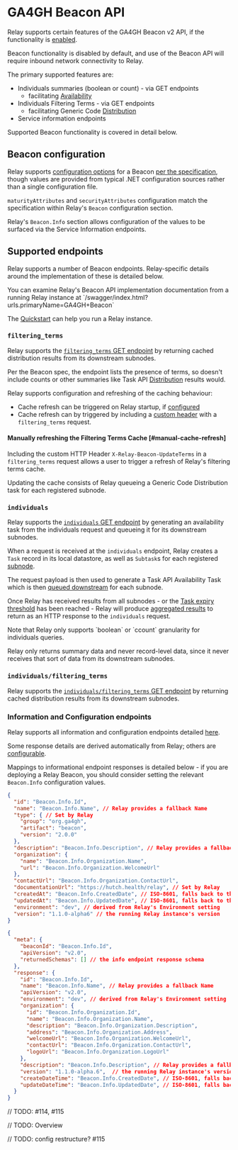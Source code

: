 
# GA4GH Beacon API

Relay supports certain features of the GA4GH Beacon v2 API, if the functionality is [enabled][beacon-config].

Beacon functionality is disabled by default, and use of the Beacon API will require inbound network connectivity to Relay.

The primary supported features are:

- Individuals summaries (boolean or count) - via GET endpoints
    - facilitating [Availability](/concepts/availability)
- Individuals Filtering Terms - via GET endpoints
    - facilitating Generic Code [Distribution](/concepts/distribution)
- Service information endpoints

Supported Beacon functionality is covered in detail below.

## Beacon configuration

Relay supports [configuration options][beacon-config] for a Beacon [per the specification](https://docs.genomebeacons.org/framework/#the-beacon-configuration-file), though values are provided from typical .NET configuration sources rather than a single configuration file.

`maturityAttributes` and `securityAttributes` configuration match the specification within Relay's `Beacon` configuration section.

Relay's `Beacon.Info` section allows configuration of the values to be surfaced via the Service Information endpoints.

## Supported endpoints

Relay supports a number of Beacon endpoints. Relay-specific details around the implementation of these is detailed below.

<Callout>
You can examine Relay's Beacon API implementation documentation from a running Relay instance at `/swagger/index.html?urls.primaryName=GA4GH+Beacon`

The [Quickstart](/relay/quickstart) can help you run a Relay instance.
</Callout>

### `filtering_terms`

Relay supports the [`filtering_terms` GET endpoint](https://b2ri-documentation.readthedocs.io/en/latest/endpoints/beacon-v2.html#tag/Informational-endpoints/operation/getFilteringTerms) by returning cached distribution results from its downstream subnodes.

Per the Beacon spec, the endpoint lists the presence of terms, so doesn't include counts or other summaries like Task API [Distribution](/concepts/distribution) results would.

Relay supports configuration and refreshing of the caching behaviour:

  - Cache refresh can be triggered on Relay startup, if [configured][beacon-config]
  - Cache refresh can by triggered by including a [custom header](#manual-cache-refresh) with a `filtering_terms` request.

#### Manually refreshing the Filtering Terms Cache [#manual-cache-refresh]

Including the custom HTTP Header `X-Relay-Beacon-UpdateTerms` in a `filtering_terms` request allows a user to trigger a refresh of Relay's filtering terms cache.

Updating the cache consists of Relay queueing a Generic Code Distribution task for each registered subnode.

### `individuals`

Relay supports the [`individuals` GET endpoint](https://b2ri-documentation.readthedocs.io/en/latest/endpoints/individuals.html#tag/GET-Endpoints/operation/getIndividuals) by generating an availability task from the individuals request and queueing it for its downstream subnodes.

When a request is received at the `individuals` endpoint, Relay creates a `Task` record in its local datastore, as well as `Subtask`s for each registered [subnode](/relay/features/subnodes).

The request payload is then used to generate a Task API Availability Task which is then [queued downstream](/relay/features/subnodes#interacting-with-relay) for each subnode.

Once Relay has received results from all subnodes - or the [Task expiry threshold](/relay/features/aggregation#task-expiry) has been reached - Relay will produce [aggregated results](/relay/features/aggregation) to return as an HTTP response to the `individuals` request.

<Callout>
Note that Relay only supports `boolean` or `ccount` granularity for individuals queries.

Relay only returns summary data and never record-level data, since it never receives that sort of data from its downstream subnodes.
</Callout>

### `individuals/filtering_terms`

Relay supports the [`individuals/filtering_terms` GET endpoint](https://b2ri-documentation.readthedocs.io/en/latest/endpoints/individuals.html#tag/GET-Endpoints/operation/getIndivualsFilteringTerms) by returning cached distribution results from its downstream subnodes.

### Information and Configuration endpoints

Relay supports all information and configuration endpoints detailed [here](https://b2ri-documentation.readthedocs.io/en/latest/endpoints/beacon-v2.html#tag/Informational-endpoints).

Some response details are derived automatically from Relay; others are [configurable][beacon-config].

Mappings to informational endpoint responses is detailed below - if you are deploying a Relay Beacon, you should consider setting the relevant `Beacon.Info` configuration values.

```json filename="/service-info"
{
  "id": "Beacon.Info.Id",
  "name": "Beacon.Info.Name", // Relay provides a fallback Name
  "type": { // Set by Relay
    "group": "org.ga4gh",
    "artifact": "beacon",
    "version": "2.0.0"
  },
  "description": "Beacon.Info.Description", // Relay provides a fallback Description
  "organization": {
    "name": "Beacon.Info.Organization.Name",
    "url": "Beacon.Info.Organization.WelcomeUrl"
  },
  "contactUrl": "Beacon.Info.Organization.ContactUrl",
  "documentationUrl": "https://hutch.health/relay", // Set by Relay
  "createdAt": "Beacon.Info.CreatedDate", // ISO-8601, falls back to the date of this Release
  "updatedAt": "Beacon.Info.UpdatedDate", // ISO-8601, falls back to the running Relay Build timestamp
  "environment": "dev", // derived from Relay's Environment setting
  "version": "1.1.0-alpha6" // the running Relay instance's version
}
```
```json filename="/info"
{
  "meta": {
    "beaconId": "Beacon.Info.Id",
    "apiVersion": "v2.0",
    "returnedSchemas": [] // the info endpoint response schema
  },
  "response": {
    "id": "Beacon.Info.Id",
    "name": "Beacon.Info.Name", // Relay provides a fallback Name
    "apiVersion": "v2.0",
    "environment": "dev", // derived from Relay's Environment setting
    "organization": {
      "id": "Beacon.Info.Organization.Id",
      "name": "Beacon.Info.Organization.Name",
      "description": "Beacon.Info.Organization.Description",
      "address": "Beacon.Info.Organization.Address",
      "welcomeUrl": "Beacon.Info.Organization.WelcomeUrl",
      "contactUrl": "Beacon.Info.Organization.ContactUrl",
      "logoUrl": "Beacon.Info.Organization.LogoUrl"
    },
    "description": "Beacon.Info.Description", // Relay provides a fallback Description
    "version": "1.1.0-alpha.6",  // the running Relay instance's version
    "createDateTime": "Beacon.Info.CreatedDate", // ISO-8601, falls back to the date of this Release
    "updateDateTime": "Beacon.Info.UpdatedDate", // ISO-8601, falls back to the running Relay Build timestamp
  }
}
```



[beacon-config]: /relay/config#ga4gh-beacon

// TODO: #114, #115

// TODO: Overview

// TODO: config restructure? #115